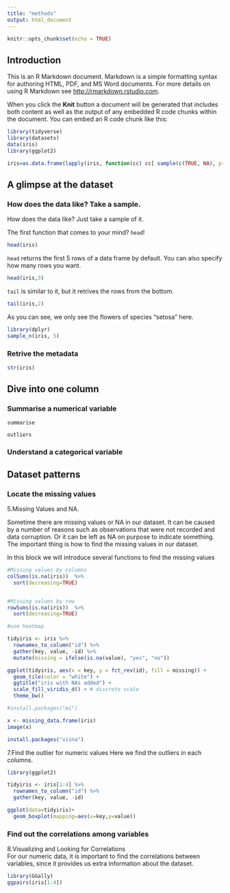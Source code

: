 ```yaml
---
title: "methods"
output: html_document
---
```


```r
knitr::opts_chunk$set(echo = TRUE)
```

## Introduction

This is an R Markdown document. Markdown is a simple formatting syntax for authoring HTML, PDF, and MS Word documents. For more details on using R Markdown see <http://rmarkdown.rstudio.com>.

When you click the **Knit** button a document will be generated that includes both content as well as the output of any embedded R code chunks within the document. You can embed an R code chunk like this:


```r
library(tidyverse)
library(datasets)
data(iris)
library(ggplot2)
```
```r
iris=as.data.frame(lapply(iris, function(cc) cc[ sample(c(TRUE, NA), prob = c(0.95, 0.05), size = length(cc), replace = TRUE) ]))
```

## A glimpse at the dataset

### How does the data like? Take a sample.

How does the data like? Just take a sample of it.

The first function that comes to your mind? `head`!

```r
head(iris)
```

`head` returns the first 5 rows of a data frame by default. You can also specify how many rows you want.

```r
head(iris,3)
```

`tail` is similar to it, but it retrives the rows from the bottom.

```r
tail(iris,2)
```

As you can see, we only see the flowers of species "setosa" here.

```r
library(dplyr)
sample_n(iris, 5)
```

### Retrive the metadata

```r
str(iris)
```

## Dive into one column

### Summarise a numerical variable

```summarise```

```outliers```

### Understand a categorical variable


## Dataset patterns

### Locate the missing values

5.Missing Values and NA.

Sometime there are missing values or NA in our dataset. It can be caused by a number of reasons such as observations that were not recorded and data corruption. Or it can be left as NA on purpose to indicate something. The important thing is how to find the missing values in our dataset.

In this block we will introduce several functions to find the missing values

```r
#Missing values by columns
colSums(is.na(iris))  %>%
  sort(decreasing=TRUE)


#Missing values by row
rowSums(is.na(iris))  %>%
  sort(decreasing=TRUE)
```

```r
#use heatmap

tidyiris <- iris %>%
  rownames_to_column("id") %>%
  gather(key, value, -id) %>%
  mutate(missing = ifelse(is.na(value), "yes", "no"))

ggplot(tidyiris, aes(x = key, y = fct_rev(id), fill = missing)) +
  geom_tile(color = "white") +
  ggtitle("iris with NAs added") +
  scale_fill_viridis_d() + # discrete scale
  theme_bw()
```
```r
#install.packages("mi")

x <- missing_data.frame(iris)
image(x)
```
```r
install.packages("visna")


```
7.Find the outlier for numeric values
Here we find the outliers in each columns.
```r
library(ggplot2)
```

```r
tidyiris <- iris[1:4] %>%
  rownames_to_column("id") %>%
  gather(key, value, -id) 

ggplot(data=tidyiris)+
  geom_boxplot(mapping=aes(x=key,y=value))

```

### Find out the correlations among variables

8.Visualizing and Looking for Correlations  
For our numeric data, it is important to find the correlations between variables, since it provides us extra information about the dataset.
```r
library(GGally)
ggpairs(iris[1:4])
```

